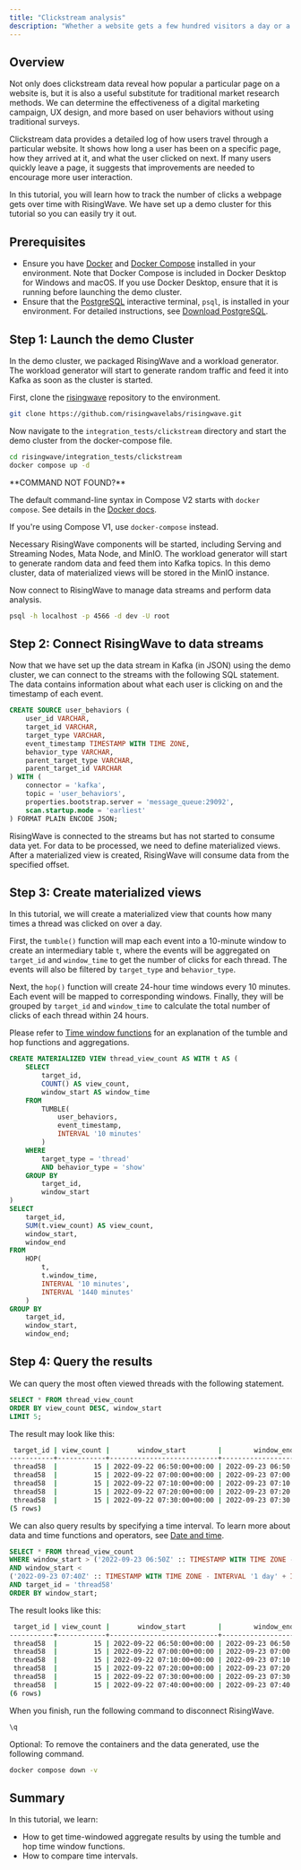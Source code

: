 ```yaml
---
title: "Clickstream analysis"
description: "Whether a website gets a few hundred visitors a day or a few million, clickstream data can reveal valuable insights by using different metrics from the website."
---
```


## Overview

Not only does clickstream data reveal how popular a particular page on a website is, but it is also a useful substitute for traditional market research methods. We can determine the effectiveness of a digital marketing campaign, UX design, and more based on user behaviors without using traditional surveys.

Clickstream data provides a detailed log of how users travel through a particular website. It shows how long a user has been on a specific page, how they arrived at it, and what the user clicked on next. If many users quickly leave a page, it suggests that improvements are needed to encourage more user interaction.

In this tutorial, you will learn how to track the number of clicks a webpage gets over time with RisingWave. We have set up a demo cluster for this tutorial so you can easily try it out.

## Prerequisites

* Ensure you have [Docker](https://docs.docker.com/get-docker/) and [Docker Compose](https://docs.docker.com/compose/install/) installed in your environment. Note that Docker Compose is included in Docker Desktop for Windows and macOS. If you use Docker Desktop, ensure that it is running before launching the demo cluster.
* Ensure that the [PostgreSQL](https://www.postgresql.org/docs/current/app-psql.html) interactive terminal, `psql`, is installed in your environment. For detailed instructions, see [Download PostgreSQL](https://www.postgresql.org/download/).

## Step 1: Launch the demo Cluster

In the demo cluster, we packaged RisingWave and a workload generator. The workload generator will start to generate random traffic and feed it into Kafka as soon as the cluster is started.

First, clone the [risingwave](https://github.com/risingwavelabs/risingwave) repository to the environment.

```bash
git clone https://github.com/risingwavelabs/risingwave.git
```

Now navigate to the `integration_tests/clickstream` directory and start the demo cluster from the docker-compose file.

```bash
cd risingwave/integration_tests/clickstream
docker compose up -d
```

<Tip>
**COMMAND NOT FOUND?**

The default command-line syntax in Compose V2 starts with `docker compose`. See details in the [Docker docs](https://docs.docker.com/compose/migrate/#what-are-the-differences-between-compose-v1-and-compose-v2).
</Tip>

If you're using Compose V1, use `docker-compose` instead.

Necessary RisingWave components will be started, including Serving and Streaming Nodes, Mata Node, and MinIO. The workload generator will start to generate random data and feed them into Kafka topics. In this demo cluster, data of materialized views will be stored in the MinIO instance.

Now connect to RisingWave to manage data streams and perform data analysis.

```bash
psql -h localhost -p 4566 -d dev -U root
```

## Step 2: Connect RisingWave to data streams

Now that we have set up the data stream in Kafka (in JSON) using the demo cluster, we can connect to the streams with the following SQL statement. The data contains information about what each user is clicking on and the timestamp of each event.

```sql
CREATE SOURCE user_behaviors (
    user_id VARCHAR,
    target_id VARCHAR,
    target_type VARCHAR,
    event_timestamp TIMESTAMP WITH TIME ZONE,
    behavior_type VARCHAR,
    parent_target_type VARCHAR,
    parent_target_id VARCHAR
) WITH (
    connector = 'kafka',
    topic = 'user_behaviors',
    properties.bootstrap.server = 'message_queue:29092',
    scan.startup.mode = 'earliest'
) FORMAT PLAIN ENCODE JSON;
```

RisingWave is connected to the streams but has not started to consume data yet. For data to be processed, we need to define materialized views. After a materialized view is created, RisingWave will consume data from the specified offset.

## Step 3: Create materialized views

In this tutorial, we will create a materialized view that counts how many times a thread was clicked on over a day.

First, the `tumble()` function will map each event into a 10-minute window to create an intermediary table `t`, where the events will be aggregated on `target_id` and `window_time` to get the number of clicks for each thread. The events will also be filtered by `target_type` and `behavior_type`.

Next, the `hop()` function will create 24-hour time windows every 10 minutes. Each event will be mapped to corresponding windows. Finally, they will be grouped by `target_id` and `window_time` to calculate the total number of clicks of each thread within 24 hours.

Please refer to [Time window functions](/processing/sql/time-windows) for an explanation of the tumble and hop functions and aggregations.

```sql
CREATE MATERIALIZED VIEW thread_view_count AS WITH t AS (
    SELECT
        target_id,
        COUNT() AS view_count,
        window_start AS window_time
    FROM
        TUMBLE(
            user_behaviors,
            event_timestamp,
            INTERVAL '10 minutes'
        )
    WHERE
        target_type = 'thread'
        AND behavior_type = 'show'
    GROUP BY
        target_id,
        window_start
)
SELECT
    target_id,
    SUM(t.view_count) AS view_count,
    window_start,
    window_end
FROM
    HOP(
        t,
        t.window_time,
        INTERVAL '10 minutes',
        INTERVAL '1440 minutes'
    )
GROUP BY
    target_id,
    window_start,
    window_end;
```

## Step 4: Query the results

We can query the most often viewed threads with the following statement.

```sql
SELECT * FROM thread_view_count
ORDER BY view_count DESC, window_start
LIMIT 5;
```

The result may look like this:

```bash
 target_id | view_count |       window_start        |        window_end
-----------+------------+---------------------------+---------------------------
 thread58  |         15 | 2022-09-22 06:50:00+00:00 | 2022-09-23 06:50:00+00:00
 thread58  |         15 | 2022-09-22 07:00:00+00:00 | 2022-09-23 07:00:00+00:00
 thread58  |         15 | 2022-09-22 07:10:00+00:00 | 2022-09-23 07:10:00+00:00
 thread58  |         15 | 2022-09-22 07:20:00+00:00 | 2022-09-23 07:20:00+00:00
 thread58  |         15 | 2022-09-22 07:30:00+00:00 | 2022-09-23 07:30:00+00:00
(5 rows)
```

We can also query results by specifying a time interval. To learn more about data and time functions and operators, see [Date and time](/sql/functions/datetime).

```sql
SELECT * FROM thread_view_count
WHERE window_start > ('2022-09-23 06:50Z' :: TIMESTAMP WITH TIME ZONE - INTERVAL '1 day')
AND window_start <
('2022-09-23 07:40Z' :: TIMESTAMP WITH TIME ZONE - INTERVAL '1 day' + INTERVAL '10 minutes')
AND target_id = 'thread58'
ORDER BY window_start;
```

The result looks like this:

```bash
 target_id | view_count |       window_start        |        window_end
-----------+------------+---------------------------+---------------------------
 thread58  |         15 | 2022-09-22 06:50:00+00:00 | 2022-09-23 06:50:00+00:00
 thread58  |         15 | 2022-09-22 07:00:00+00:00 | 2022-09-23 07:00:00+00:00
 thread58  |         15 | 2022-09-22 07:10:00+00:00 | 2022-09-23 07:10:00+00:00
 thread58  |         15 | 2022-09-22 07:20:00+00:00 | 2022-09-23 07:20:00+00:00
 thread58  |         15 | 2022-09-22 07:30:00+00:00 | 2022-09-23 07:30:00+00:00
 thread58  |         15 | 2022-09-22 07:40:00+00:00 | 2022-09-23 07:40:00+00:00
(6 rows)
```

When you finish, run the following command to disconnect RisingWave.

```bash
\q
```

Optional: To remove the containers and the data generated, use the following command.

```bash
docker compose down -v
```

## Summary

In this tutorial, we learn:

* How to get time-windowed aggregate results by using the tumble and hop time window functions.
* How to compare time intervals.
